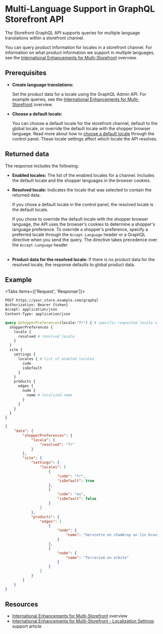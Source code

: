 # Multi-Language Support in GraphQL Storefront API

The Storefront GraphQL API supports queries for multiple language translations within a storefront channel. 

You can query product information for locales in a storefront channel. For information on what product information we support in multiple languages, see the [International Enhancements for Multi-Storefront](/docs/store-operations/catalog/msf-international-enhancements/overview) overview.

## Prerequisites

- **Create language translations:**

  Set the product data for a locale using the GraphQL Admin API. For example queries, see the [International Enhancements for Multi-Storefront](/docs/store-operations/catalog/msf-international-enhancements/overview) overview.
  <br />
- **Choose a default locale:**

  You can choose a default locale for the storefront channel, default to the global locale, or override the default locale with the shopper browser language. Read more about how to [choose a default locale](https://support.bigcommerce.com/s/article/International-Enhancements-for-Multi-Storefront#localization) through the control panel. These locale settings affect which locale the API resolves.

## Returned data

The response includes the following:
- **Enabled locales:** The list of the enabled locales for a channel. Includes the default locale and the shopper languages in the browser cookies.
  <br />
- **Resolved locale:** Indicates the locale that was selected to contain the returned data.

  If you chose a default locale in the control panel, the resolved locale is the default locale.

  If you chose to override the default locale with the shopper browser language, the API uses the browser's cookies to determine a shopper's language preference. To override a shopper's preference, specify a preferred locale through the `Accept-Language` header or a GraphQL directive when you send the query. The directive takes precedence over the `Accept-Language` header<br />
  <br />
- **Product data for the resolved locale:** If there is no product data for the resolved locale, the response defaults to global product data.

## Example

<Tabs items={['Request', 'Response']}>
  <Tab>

```graphql filename="Get products information for a locale" showLineNumbers copy
POST https://your_store.example.com/graphql
Authorization: Bearer {token}
Accept: application/json
Content-Type: application/json

query @shopperPreferences(locale:"fr") { # specific requested locale via directive
  shopperPreferences {
    locale {
      resolved # resolved locale
    }
  }
  site {
    settings {
      locales { # list of enabled locales
        code
        isDefault
      }
    }
    products {
      edges {
        node {
          name # localized name
        }
      }
    }
  }
}
```

</Tab>
<Tab>

```json filename="Get products information for a locale" showlineNumbers copy
{
    "data": {
        "shopperPreferences": {
            "locale": {
                "resolved": "fr"
            }
        },
        "site": {
            "settings": {
                "locales": [
                    {
                        "code": "fr",
                        "isDefault": true
                    },
                    {
                        "code": "en",
                        "isDefault": false
                    }
                ]
            },
            "products": {
                "edges": [
                    {
                        "node": {
                            "name": "Serviette en chambray en lin brouillard"
                        }
                    },
                    {
                        "node": {
                            "name": "Terrarium en orbite"
                        }
                    }
                ]
            }
        }
    }
}
```

</Tab>
</Tabs>

## Resources 

- [International Enhancements for Multi-Storefront](/docs/store-operations/catalog/msf-international-enhancements/overview) overview
- [International Enhancements for Multi-Storefront - Localization Settings](https://support.bigcommerce.com/s/article/International-Enhancements-for-Multi-Storefront#localization) support article